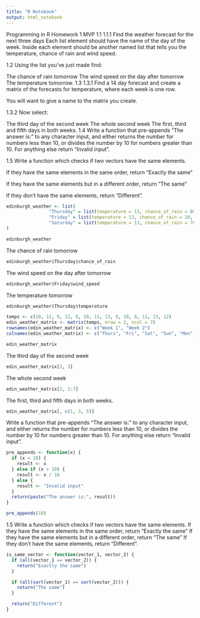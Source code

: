 ```yaml
---
title: "R Notebook"
output: html_notebook
---
```


Programming in R Homework
1 MVP
1.1
1.1.1
Find the weather forecast for the next three days Each list element should have the name of the day of the week. Inside each element should be another named list that tells you the temperature, chance of rain and wind speed.

1.2
Using the list you’ve just made find:

The chance of rain tomorrow
The wind speed on the day after tomorrow
The temperature tomorrow.
1.3
1.3.1
Find a 14 day forecast and create a matrix of the forecasts for temperature, where each week is one row.

You will want to give a name to the matrix you create.

1.3.2
Now select:

The third day of the second week
The whole second week
The first, third and fifth days in both weeks.
1.4
Write a function that pre-appends “The answer is:” to any character input, and either returns the number for numbers less than 10, or divides the number by 10 for numbers greater than 10. For anything else return “Invalid input”.

1.5
Write a function which checks if two vectors have the same elements.

If they have the same elements in the same order, return “Exactly the same”

If they have the same elements but in a different order, return “The same”

If they don’t have the same elements, return “Different”.


```r
edinburgh_weather <- list(
                "Thursday" = list(temperature = 13, chance_of_rain = 80, wind_speed = 18),
                "Friday" = list(temperature = 13, chance_of_rain = 20, wind_speed = 13),
                "Saturday" = list(temperature = 13, chance_of_rain = 70, wind_speed = 19)
)

edinburgh_weather
```

The chance of rain tomorrow
```r
edinburgh_weather$Thursday$chance_of_rain
```

The wind speed on the day after tomorrow
```r
edinburgh_weather$Friday$wind_speed
```

The temperature tomorrow
```r
edinburgh_weather$Thursday$temperature
```

```r
temps <- c(10, 11, 9, 12, 8, 10, 11, 13, 9, 10, 8, 11, 13, 12)
edin_weather_matrix <- matrix(temps, nrow = 2, ncol = 7)
rownames(edin_weather_matrix) <- c("Week 1", "Week 2")
colnames(edin_weather_matrix) <- c("Thurs", "Fri", "Sat", "Sun", "Mon", "Tues", "Wed")

edin_weather_matrix
```

The third day of the second week
```r
edin_weather_matrix[2, 3]
```

The whole second week
```r
edin_weather_matrix[2, 1:7]
```

The first, third and fifth days in both weeks.
```r
edin_weather_matrix[, c(1, 3, 5)]

```

Write a function that pre-appends “The answer is:” to any character input, and either returns the number for numbers less than 10, or divides the number by 10 for numbers greater than 10. For anything else return “Invalid input”.

```r
pre_appends <- function(x) {
  if (x < 10) {
    result <- x
  } else if (x > 10) {
    result <- x / 10
  } else {
    result <- "Invalid input"
  }
  return(paste("The answer is:", result))
}

pre_appends(10)
```

1.5
Write a function which checks if two vectors have the same elements.
If they have the same elements in the same order, return “Exactly the same”
If they have the same elements but in a different order, return “The same”
If they don’t have the same elements, return “Different”.

```r
is_same_vector <- function(vector_1, vector_2) {
  if (all(vector_1 == vector_2)) {
    return("Exactly the same")
  }

  if (all(sort(vector_1) == sort(vector_2))) {
    return("The same")
  }

  return("Different")
}
```

